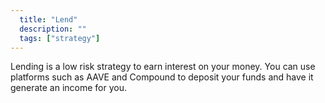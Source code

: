 ```yaml
---
  title: "Lend"
  description: ""
  tags: ["strategy"]
---
```


Lending is a low risk strategy to earn interest on your money. You can use platforms such as AAVE and Compound to deposit your funds and have it generate an income for you.
